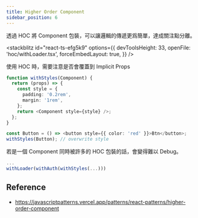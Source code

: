```yaml
---
title: Higher Order Component
sidebar_position: 6
---
```


透過 HOC 將 Component 包裝，可以讓邏輯的傳遞更爲簡單，達成關注點分離。

<stackblitz
  id="react-ts-efg5k9"
  options={{
    devToolsHeight: 33,
    openFile: 'hoc/withLoader.tsx',
    forceEmbedLayout: true,
  }}
/>

使用 HOC 時，需要注意是否會覆蓋到 Implicit Props

```ts title="hoc.tsx"
function withStyles(Component) {
  return (props) => {
    const style = {
      padding: '0.2rem',
      margin: '1rem',
    };
    return <Component style={style} />;
  };
}
```

```ts title="Btn.tsx"
const Button = () => <button style={{ color: 'red' }}>Btn</button>;
withStyles(Button); // overwrite style
```

若是一個 Component 同時被許多的 HOC 包裝的話，會變得難以 Debug。

```ts title="hoc.tsx"
...
withLoader(withAuth(withStyles(...)))
```

## Reference

- https://javascriptpatterns.vercel.app/patterns/react-patterns/higher-order-component
